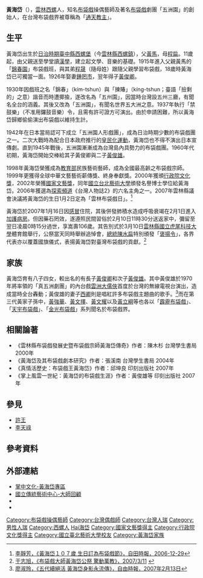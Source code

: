 {{藝人
| 姓名 = 黃海岱
| 類型 = 幕後
| 圖片 = Statue of Huang Hai-tai at Yunlin Palm Puppets Museum.JPG
| 圖片尺寸 = 
| 圖片簡介 = 位於雲林縣虎尾鎮[[雲林布袋戲館|雲林布袋戲館]]內的黃海岱雕像。
| 羅馬拼音 = 
| 英文名 = 
| 綽號 = 
| 國籍 = {{JPN-EMP}}（1901年－1945年）<br>{{ROC}}（1945年－2007年）
| 籍貫 = 
| 出生日期 = {{birth date |1901|1|2}}
| 出生地點 = {{TWN-JPN}}[[臺中縣_(日治時期)|臺中縣]]北港辨務署[[西螺堡|西螺堡]]-{[[埔心庄|埔心後庄]]}-
| 逝世日期 = {{death date and age|2007|2|11|1901|1|2}}
| 逝世地點 = {{TWN}}[[雲林縣|雲林縣]][[虎尾鎮|虎尾鎮]]
| 職業 = [[布袋戲|布袋戲]]操偶藝師
| 語言 = [[臺語|臺語]]
| 教育程度 = 
| 宗教信仰 = 
| 配偶 = 大房：{{marriage|鍾罔市|1926}}（已故）<br>二房：{{marriage|洪金貴|1959|Feb 11, 2020|reason=widowed}}
| 兒女 = 長女：黃黎琴<br>次女：黃黎花<br>長子：黃俊卿（1927/1/17-2014/11/17）<br>次子：[[黃俊雄|黃俊雄]]（{{age|1933|1|26}}歲）<br>三子：黃宏鈞<br>四子：黃聆音（黃俊郎，{{age|1942}}歲）<br>五子：[[黃逢時|黃逢時]]（{{age|1949|12|9}}歲）<br>六子：黃力郎<br>七子：黃陸田<br>幼女：黃忠春<br>幼子：黃逸雲
| 父母 = 父：[[黃馬|黃馬]]<br>母：程扁
| 音樂類型 = 
| 演奏樂器 = 
| 出身地 = 
| 出道作 = 
| 出道 = 
| 代表作 = 
| 活躍年代 = 
| 唱片公司 = 
| 經紀公司 =
| 網站 =  
| 獎項 = 
| IMDb = 1499272
| 電影 =
| 電視節目 = 
| 書籍 = 
| 舞臺劇 = 
}}
{{Infobox Hokkien name
| title      = 黃海岱
| hanji      = 黃海岱
| poj        = N̂g Hái-tāi
| hanlo      = 
| tl         = 
| bp         = 
| hokkienipa = 
| lm  = 
| image      = 
| image_size = 
| caption    = 
}}

'''黃海岱'''（{{bd|1901年|1月2日|2007年|2月11日|catIdx=H黃}}），[[雲林|雲林]][[西螺鎮|西螺]]人，知名[[布袋戲|布袋戲]]操偶藝師及著名[[布袋戲|布袋戲]]劇團「五洲園」的創始人，在台灣布袋戲界被尊稱為「[[通天教主|通天教主]]」。

==生平==
黃海岱出生於[[台灣日治時期|日治時期]][[臺中縣_(日治時期)|臺中縣]][[西螺堡|西螺堡]]（今[[雲林縣|雲林縣]][[西螺鎮|西螺鎮]]），父[[黃馬|黃馬]]，母[[程扁|程扁]]。11歲起，由父親送至學堂讀[[漢學|漢學]]，建立起文學、音樂的基礎。1915年進入父親黃馬的「[[錦春園|錦春園]]」布袋戲班，與其弟[[程晟|程晟]]（隨母姓）跟隨父親學習布袋戲，18歲時黃海岱已可獨當一面。1926年娶妻[[鍾罔市|鍾罔市]]，翌年得子[[黃俊卿|黃俊卿]]。

1930年因戲班之名「錦春」（kím-tshun）與「揀賰」（kíng-tshun；臺語「撿剩的」之意）諧音而時遭揶揄，遂改名為「五州園」，因當時台灣設五州三廳，有聞名全台的涵義。其後又改為「五洲園」，有聞名世界五大洲之意。1937年執行「禁鼓樂」（不准用鑼鼓音樂）令，且需有許可證方可演出。由於申請困難，所以黃海岱歸鄉偷偷演出布袋戲以維持生計。

1942年在日本當局認可下成立「五洲園人形戲團」，成為日治時期少數的布袋戲團之一。二次大戰時為配合日本政府推行的[[皇民化運動|皇民化運動]]，黃海岱也不得不演出日本宣傳劇。直到1945年戰後，五洲園漸漸成為台灣島內具勢力的布袋戲團。1960年代初期，黃海岱開始交棒給其子黃俊卿與二子[[黃俊雄|黃俊雄]]。

1998年黃海岱榮獲成為[[中華民國教育部|教育部]]民族藝術藝師，成為全國最高齡之布袋戲宗師。1999年更獲得全球中華文藝藝術薪傳獎、終身奉獻獎。2000年獲頒[[行政院文化獎|行政院文化獎]]，2002年榮獲[[國家文藝獎|國家文藝獎]]，同年[[國立台北藝術大學|國立台北藝術大學]]頒發名譽博士學位給黃海岱。2006年獲選為[[探索頻道|探索頻道]]《台灣人物誌2》的六名主角之一。2007年雲林縣議會決議將黃海岱的生日1月2日定為「雲林布袋戲日」。<ref>[http://www.libertytimes.com.tw/2006/new/dec/29/today-center5.htm 李靜芳，《黃海岱１０７歲 生日訂為布袋戲節》，自田時報，2006-12-29]</ref>

黃海岱於2007年1月16日因[[感冒|感冒]]住院，其後併發肺積水造成呼吸衰竭在2月1日進入[[加護病房|加護病房]]。但因藥石罔效，遂遵照民間習俗於2月10日11時30分送返家中，彌留至翌日凌晨0時15分過世，享嵩壽106歲。其告別式於3月10日[[雲林縣|雲林縣]][[國立虎尾科技大學|國立虎尾科技大學]]體育館舉行，公祭當天同時舉辦追悼會，[[中華民國總統|總統]][[陳水扁|陳水扁]]特別頒發「[[褒揚令|褒揚令]]」，各界代表亦以覆蓋國旗儀式，表揚黃海岱對臺灣布袋戲的貢獻。<ref>[http://www.moc.gov.tw/information_250_29298.html 于志旭，《布袋戲大師黃海岱公祭 驚動萬教》，2007/3/11] {{webarchive|url=https://web.archive.org/web/20160303080504/http://www.moc.gov.tw/information_250_29298.html |date=2016-03-03 }}</ref>

== 家族 ==
黃海岱育有八子四女，較出名的有長子[[黃俊卿|黃俊卿]]和次子[[黃俊雄|黃俊雄]]。其中黃俊雄於1970年將率領的「真五洲劇團」的內台戲[[雲洲大儒俠|雲洲大儒俠]]首度於台灣的無線電視台演出，造成當時全台轟動；黃俊雄的妻子[[西卿|西卿]]則是唱紅許多布袋戲主題曲的歌手。<ref>[http://news.ltn.com.tw/news/life/paper/116331 廖淑玲，《五代續絕活 黃海岱身影永流傳》，自由時報，2007年2月13日]</ref>而在第三代黃家子孫中，[[黃強華|黃強華]]、[[黃文擇|黃文擇]]、[[黃文耀|黃文耀]]以及[[黃立綱|黃立綱]]等也各以「[[霹靂布袋戲|霹靂布袋戲]]」、「[[天宇布袋戲|天宇布袋戲]]」、「[[金光布袋戲|金光布袋戲]]」系列聞名於布袋戲界。

== 相關論著 ==
*《雲林縣布袋戲發展史暨布袋戲宗師黃海岱傳奇》作者：陳木杉 台灣學生書局 2000年
*《黃海岱及其布袋戲劇本研究》作者：張溪南 台灣學生書局 2004年
*《真情活歷史：布袋戲王黃海岱》作者：邱坤良 印刻出版社 2007年
*《掌上風雲一世紀：黃海岱的布袋戲生涯》作者：黃俊雄等 印刻出版社 2007年

==參見==
* [[許王|許王]]
* [[李天祿|李天祿]]

== 參考資料 ==
{{reflist}}

== 外部連結 ==
*[https://web.archive.org/web/20080915062511/http://culture.pili.com.tw/hero/hwang/ 掌中文化-黃海岱專區]
*[https://web.archive.org/web/20081202141514/http://www.ncfta.gov.tw/ncfta_ce/c01/c01030104.aspx 國立傳統藝術中心-大師回顧]
*{{facebook|HuangHaiDai1901|黃海岱 Huang Hai Dai (1901-2007)}}
*{{imdb name|1499272}}

{{DEFAULTSORT:Huang黃海岱}}
[[Category:布袋戲操偶藝師|Category:布袋戲操偶藝師]]
[[Category:台灣偶戲師|Category:台灣偶戲師]]
[[Category:台灣人瑞|Category:台灣人瑞]]
[[Category:男性人瑞|Category:男性人瑞]]
[[Category:西螺人|Category:西螺人]]
[[Category:黃姓|Hai海岱]]
[[Category:國家文藝獎得主|Category:國家文藝獎得主]]
[[Category:行政院文化獎得主|Category:行政院文化獎得主]]
[[Category:國立臺北藝術大學校友|Category:國立臺北藝術大學校友]]
[[Category:黃海岱家族|Category:黃海岱家族]]